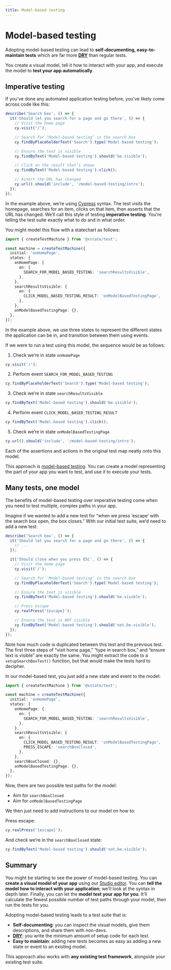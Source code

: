 ```yaml
---
title: Model-based testing
---
```


# Model-based testing

Adopting model-based testing can lead to **self-documenting, easy-to-maintain tests** which are far more **[DRY](https://en.wikipedia.org/wiki/Don%27t_repeat_yourself)** than regular tests.

You create a visual model, tell it how to interact with your app, and execute the model to **test your app automatically**.

## Imperative testing

<!-- deps: ["transitions-and-events"] -->

If you’ve done any automated application testing before, you’ve likely come across code like this:

```ts
describe('Search box', () => {
  it('Should let you search for a page and go there', () => {
    // Visit the home page
    cy.visit('/');

    // Search for ‘Model-based testing‘ in the search box
    cy.findByPlaceholderText('Search').type('Model-based testing');

    // Ensure the text is visible
    cy.findByText('Model-based testing').should('be.visible');

    // Click on the result that’s shown
    cy.findByText('Model-based testing').click();

    // Assert the URL has changed
    cy.url().should('include', '/model-based-testing/intro');
  });
});
```

In the example above, we’re using [Cypress](https://docs.cypress.io/) syntax. The test visits the homepage, searches for an item, clicks on that item, then asserts that the URL has changed. We’ll call this style of testing **imperative testing**. You’re telling the test suite exactly what to do and in what order.

You might model this flow with a statechart as follows:

```ts
import { createTestMachine } from '@xstate/test';

const machine = createTestMachine({
  initial: 'onHomePage',
  states: {
    onHomePage: {
      on: {
        SEARCH_FOR_MODEL_BASED_TESTING: 'searchResultsVisible',
      },
    },
    searchResultsVisible: {
      on: {
        CLICK_MODEL_BASED_TESTING_RESULT: 'onModelBasedTestingPage',
      },
    },
    onModelBasedTestingPage: {},
  },
});
```

In the example above, we use three states to represent the different states the application can be in, and transition between them using events.

If we were to run a test using this model, the sequence would be as follows:

1. Check we’re in state `onHomePage`

```ts
cy.visit('/');
```

2. Perform event `SEARCH_FOR_MODEL_BASED_TESTING`

```ts
cy.findByPlaceholderText('Search').type('Model-based testing');
```

3. Check we’re in state `searchResultsVisible`

```ts
cy.findByText('Model-based testing').should('be.visible');
```

4. Perform event `CLICK_MODEL_BASED_TESTING_RESULT`

```ts
cy.findByText('Model-based testing').click();
```

5. Check we’re in state `onModelBasedTestingPage`

```ts
cy.url().should('include', '/model-based-testing/intro');
```

Each of the assertions and actions in the original test map neatly onto this model.

This approach is [model-based testing](https://en.wikipedia.org/wiki/Model-based_testing). You can create a model representing the part of your app you want to test, and use it to execute your tests.

## Many tests, one model

The benefits of model-based testing over imperative testing come when you need to test multiple, complex paths in your app.

Imagine if we wanted to add a new test for “when we press ‘escape’ with the search box open, the box closes.” With our initial test suite, we’d need to add a new test:

```ts {5-26}
describe('Search box', () => {
  it('Should let you search for a page and go there', () => {
    // ...
  });

  it('Should close when you press ESC', () => {
    // Visit the home page
    cy.visit('/');

    // Search for ‘Model-based testing’ in the search box
    cy.findByPlaceholderText('Search').type('Model-based testing');

    // Ensure the text is visible
    cy.findByText('Model-based testing').should('be.visible');

    // Press escape
    cy.realPress('{escape}');

    // Ensure the text is NOT visible
    cy.findByText('Model-based testing').should('not.be.visible');
  });
});
```

Note how much code is duplicated between this test and the previous test. The first three steps of “visit home page,” “type in search box,” and “ensure text is visible” are exactly the same. You might extract the code to a `setupSearchBoxTest()` function, but that would make the tests hard to decipher.

In our model-based test, you just add a new state and event to the model:

```ts {16, 19}
import { createTestMachine } from '@xstate/test';

const machine = createTestMachine({
  initial: 'onHomePage',
  states: {
    onHomePage: {
      on: {
        SEARCH_FOR_MODEL_BASED_TESTING: 'searchResultsVisible',
      },
    },
    searchResultsVisible: {
      on: {
        CLICK_MODEL_BASED_TESTING_RESULT: 'onModelBasedTestingPage',
        PRESS_ESCAPE: 'searchBoxClosed',
      },
    },
    searchBoxClosed: {},
    onModelBasedTestingPage: {},
  },
});
```

Now, there are two possible test paths for the model:

- Aim for `searchBoxClosed`
- Aim for `onModelBasedTestingPage`

We then just need to add instructions to our model on how to:

Press escape:

```ts
cy.realPress('{escape}');
```

And check we’re in the `searchBoxClosed` state:

```ts
cy.findByText('Model-based testing').should('not.be.visible');
```

## Summary

You might be starting to see the power of model-based testing. You can **create a visual model of your app** using our [Studio editor](../../#studio-editor). You can **tell the model how to interact with your application**; we’ll look at the syntax in depth later. Finally, you can let the **model test your app for you**. It’ll calculate the fewest possible number of test paths through your model, then run the tests for you.

Adopting model-based testing leads to a test suite that is:

- **Self-documenting**: you can inspect the visual models, give them descriptions, and share them with non-devs.
- [**DRY**](https://en.wikipedia.org/wiki/Don%27t_repeat_yourself): you write the minimum amount of setup code for each test.
- **Easy to maintain**: adding new tests becomes as easy as adding a new state or event to an existing model.

This approach also works with **any existing test framework**, alongside your existing test suite.
